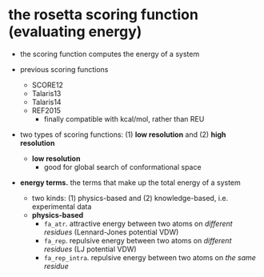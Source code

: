 # the rosetta scoring function (evaluating energy)

- the scoring function computes the energy of a system
- previous scoring functions
    - SCORE12
    - Talaris13
    - Talaris14
    - REF2015
        - finally compatible with kcal/mol, rather than REU
- two types of scoring functions: (1) **low resolution** and (2) **high resolution**
    - **low resolution**
        - good for global search of conformational space


- **energy terms.** the terms that make up the total energy of a system
    - two kinds: (1) physics-based and (2) knowledge-based, i.e. experimental data
    - **physics-based**
        - `fa_atr`. attractive energy between two atoms on _different residues_ (Lennard-Jones potential VDW)
        - `fa_rep`. repulsive energy between two atoms on _different residues_ (LJ potential VDW)
        - `fa_rep_intra`. repulsive energy between two atoms on _the same residue_